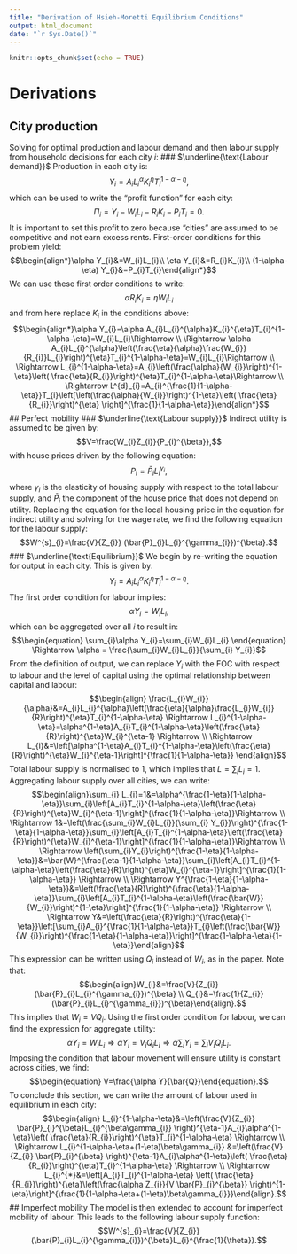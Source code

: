 ```yaml
---
title: "Derivation of Hsieh-Moretti Equilibrium Conditions"
output: html_document
date: "`r Sys.Date()`"
---
```


```r
knitr::opts_chunk$set(echo = TRUE)
```

# Derivations
## City production
Solving for optimal production and labour demand and then labour supply from household decisions for each city $i$:
### $\underline{\text{Labour demand}}$
Production in each city is:
$$\begin{equation} Y_{i}=A_{i}L_{i}^{\alpha}K_{i}^{\eta}T_{i}^{1-\alpha-\eta}, \end{equation}$$which can be used to write the "profit function" for each city:	  $$\begin{equation}\Pi_{i}=Y_{i}-W_{i}L_{i}-R_{i}K_{i}-P_{i}T_{i}=0.\end{equation}$$It is important to set this profit to zero because "cities" are assumed to be competitive and not earn excess rents.
First-order conditions for this problem yield:  $$\begin{align*}\alpha Y_{i}&=W_{i}L_{i}\\ \eta Y_{i}&=R_{i}K_{i}\\ (1-\alpha-\eta) Y_{i}&=P_{i}T_{i}\end{align*}$$We can use these first order conditions to write:
$$\alpha R_{i}K_{i}=\eta W_{i}L_{i}$$
and from here replace $K_{i}$ in the conditions above: $$\begin{align*}\alpha Y_{i}=\alpha A_{i}L_{i}^{\alpha}K_{i}^{\eta}T_{i}^{1-\alpha-\eta}=W_{i}L_{i}\Rightarrow \\ \Rightarrow \alpha A_{i}L_{i}^{\alpha}\left(\frac{\eta}{\alpha}\frac{W_{i}}{R_{i}}L_{i}\right)^{\eta}T_{i}^{1-\alpha-\eta}=W_{i}L_{i}\Rightarrow \\ \Rightarrow L_{i}^{1-\alpha-\eta}=A_{i}\left(\frac{\alpha}{W_{i}}\right)^{1-\eta}\left( \frac{\eta}{R_{i}}\right)^{\eta}T_{i}^{1-\alpha-\eta}\Rightarrow \\ \Rightarrow L^{d}_{i}=A_{i}^{\frac{1}{1-\alpha-\eta}}T_{i}\left[\left(\frac{\alpha}{W_{i}}\right)^{1-\eta}\left( \frac{\eta}{R_{i}}\right)^{\eta} \right]^{\frac{1}{1-\alpha-\eta}}\end{align*}$$
## Perfect mobility
### $\underline{\text{Labour supply}}$
Indirect utility is assumed to be given by:
$$V=\frac{W_{i}Z_{i}}{P_{i}^{\beta}},$$with house prices driven by the following equation:$$P_{i}=\bar{P}_{i}L_{i}^{\gamma_{i}},$$where $\gamma_{i}$ is the elasticity of housing supply with respect to the total labour supply, and $\bar{P}_{i}$ the component of the house price that does not depend on utility.
Replacing the equation for the local housing price in the equation for indirect utility and solving for the wage rate, we find the following equation for the labour supply:
$$W^{s}_{i}=\frac{V}{Z_{i}} (\bar{P}_{i}L_{i}^{\gamma_{i}})^{\beta}.$$
### $\underline{\text{Equilibrium}}$
We begin by re-writing the equation for output in each city. This is given by:
$$\begin{equation} Y_{i}=A_{i}L_{i}^{\alpha}K_{i}^{\eta}T_{i}^{1-\alpha-\eta}. \end{equation}$$The first order condition for labour implies:
$$\begin{equation} \alpha Y_{i}=W_{i}L_{i}, \end{equation}$$
which can be aggregated over all $i$ to result in:
$$\begin{equation} \sum_{i}\alpha Y_{i}=\sum_{i}W_{i}L_{i} \end{equation} \Rightarrow \alpha = \frac{\sum_{i}W_{i}L_{i}}{\sum_{i} Y_{i}}$$From the definition of output, we can replace $Y_{i}$ with the FOC with respect to labour and the level of capital using the optimal relationship between capital and labour:
$$\begin{align} \frac{L_{i}W_{i}}{\alpha}&=A_{i}L_{i}^{\alpha}\left(\frac{\eta}{\alpha}\frac{L_{i}W_{i}}{R}\right)^{\eta}T_{i}^{1-\alpha-\eta} \Rightarrow L_{i}^{1-\alpha-\eta}=\alpha^{1-\eta}A_{i}T_{i}^{1-\alpha-\eta}\left(\frac{\eta}{R}\right)^{\eta}W_{i}^{\eta-1} \Rightarrow \\ \Rightarrow L_{i}&=\left[\alpha^{1-\eta}A_{i}T_{i}^{1-\alpha-\eta}\left(\frac{\eta}{R}\right)^{\eta}W_{i}^{\eta-1}\right]^{\frac{1}{1-\alpha-\eta}} \end{align}$$
Total labour supply is normalised to 1, which implies that $L=\sum_{i}L_{i}=1$. Aggregating labour supply over all cities, we can write:
$$\begin{align}\sum_{i} L_{i}=1&=\alpha^{\frac{1-\eta}{1-\alpha-\eta}}\sum_{i}\left[A_{i}T_{i}^{1-\alpha-\eta}\left(\frac{\eta}{R}\right)^{\eta}W_{i}^{\eta-1}\right]^{\frac{1}{1-\alpha-\eta}}\Rightarrow \\ \Rightarrow 1&=\left(\frac{\sum_{i}W_{i}L_{i}}{\sum_{i} Y_{i}}\right)^{\frac{1-\eta}{1-\alpha-\eta}}\sum_{i}\left[A_{i}T_{i}^{1-\alpha-\eta}\left(\frac{\eta}{R}\right)^{\eta}W_{i}^{\eta-1}\right]^{\frac{1}{1-\alpha-\eta}}\Rightarrow \\ \Rightarrow \left(\sum_{i}Y_{i}\right)^{\frac{1-\eta}{1-\alpha-\eta}}&=\bar{W}^{\frac{\eta-1}{1-\alpha-\eta}}\sum_{i}\left[A_{i}T_{i}^{1-\alpha-\eta}\left(\frac{\eta}{R}\right)^{\eta}W_{i}^{\eta-1}\right]^{\frac{1}{1-\alpha-\eta}} \Rightarrow \\ \Rightarrow Y^{\frac{1-\eta}{1-\alpha-\eta}}&=\left(\frac{\eta}{R}\right)^{\frac{\eta}{1-\alpha-\eta}}\sum_{i}\left[A_{i}T_{i}^{1-\alpha-\eta}\left(\frac{\bar{W}}{W_{i}}\right)^{1-\eta}\right]^{\frac{1}{1-\alpha-\eta}} \Rightarrow \\ \Rightarrow Y&=\left(\frac{\eta}{R}\right)^{\frac{\eta}{1-\eta}}\left[\sum_{i}A_{i}^{\frac{1}{1-\alpha-\eta}}T_{i}\left(\frac{\bar{W}}{W_{i}}\right)^{\frac{1-\eta}{1-\alpha-\eta}}\right]^{\frac{1-\alpha-\eta}{1-\eta}}\end{align}$$
This expression can be written using $Q_{i}$ instead of $W_{i}$, as in the paper. Note that:
$$\begin{align}W_{i}&=\frac{V}{Z_{i}} (\bar{P}_{i}L_{i}^{\gamma_{i}})^{\beta}
\\
Q_{i}&=\frac{1}{Z_{i}} (\bar{P}_{i}L_{i}^{\gamma_{i}})^{\beta}\end{align}.$$
This implies that $W_{i}=VQ_{i}$. Using the first order condition for labour, we can find the expression for aggregate utility:
$$\begin{equation} \alpha Y_{i}=W_{i}L_{i} \Rightarrow \alpha Y_{i}=V_{i}Q_{i}L_{i} \Rightarrow \alpha\sum_{i} Y_{i}=\sum_{i}V_{i}Q_{i}L_{i} \end{equation}.$$
Imposing the condition that labour movement will ensure utility is constant across cities, we find:
$$\begin{equation} V=\frac{\alpha Y}{\bar{Q}}\end{equation}.$$
To conclude this section, we can write the amount of labour used in equilibrium in each city:
$$\begin{align} L_{i}^{1-\alpha-\eta}&=\left(\frac{V}{Z_{i}} \bar{P}_{i}^{\beta}L_{i}^{\beta\gamma_{i}} \right)^{\eta-1}A_{i}\alpha^{1-\eta}\left( \frac{\eta}{R_{i}}\right)^{\eta}T_{i}^{1-\alpha-\eta} \Rightarrow \\ \Rightarrow L_{i}^{1-\alpha-\eta+(1-\eta)\beta\gamma_{i}} &=\left(\frac{V}{Z_{i}} \bar{P}_{i}^{\beta} \right)^{\eta-1}A_{i}\alpha^{1-\eta}\left( \frac{\eta}{R_{i}}\right)^{\eta}T_{i}^{1-\alpha-\eta} \Rightarrow \\ \Rightarrow L_{i}^{*}&=\left[A_{i}T_{i}^{1-\alpha-\eta} \left( \frac{\eta}{R_{i}}\right)^{\eta}\left(\frac{\alpha Z_{i}}{V \bar{P}_{i}^{\beta}}  \right)^{1-\eta}\right]^{\frac{1}{1-\alpha-\eta+(1-\eta)\beta\gamma_{i}}}\end{align}.$$
## Imperfect mobility
The model is then extended to account for imperfect mobility of labour. This leads to the following labour supply function:
$$W^{s}_{i}=\frac{V}{Z_{i}} (\bar{P}_{i}L_{i}^{\gamma_{i}})^{\beta}L_{i}^{\frac{1}{\theta}}.$$